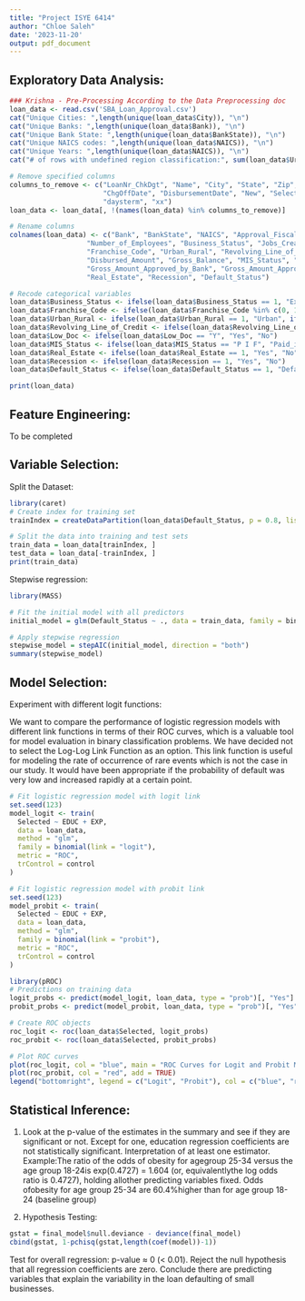 ```yaml
---
title: "Project ISYE 6414"
author: "Chloe Saleh"
date: '2023-11-20'
output: pdf_document
---
```


## Exploratory Data Analysis:

```r
### Krishna - Pre-Processing According to the Data Preprocessing doc
loan_data <- read.csv('SBA_Loan_Approval.csv')
cat("Unique Cities: ",length(unique(loan_data$City)), "\n")
cat("Unique Banks: ",length(unique(loan_data$Bank)), "\n")
cat("Unique Bank State: ",length(unique(loan_data$BankState)), "\n")
cat("Unique NAICS codes: ",length(unique(loan_data$NAICS)), "\n")
cat("Unique Years: ",length(unique(loan_data$NAICS)), "\n")
cat("# of rows with undefined region classification:", sum(loan_data$UrbanRural == 0))

# Remove specified columns
columns_to_remove <- c("LoanNr_ChkDgt", "Name", "City", "State", "Zip", "ApprovalDate",
                       "ChgOffDate", "DisbursementDate", "New", "Selected", "MIS_Status",
                       "daysterm", "xx")
loan_data <- loan_data[, !(names(loan_data) %in% columns_to_remove)]

# Rename columns
colnames(loan_data) <- c("Bank", "BankState", "NAICS", "Approval_Fiscal_Year", "Loan_Period_Days",
                   "Number_of_Employees", "Business_Status", "Jobs_Created", "Jobs_Retained",
                   "Franchise_Code", "Urban_Rural", "Revolving_Line_of_Credit", "Low_Doc",
                   "Disbursed_Amount", "Gross_Balance", "MIS_Status", "Charged_Off_Amount",
                   "Gross_Amount_Approved_by_Bank", "Gross_Amount_Approved_by_SBA",
                   "Real_Estate", "Recession", "Default_Status")

# Recode categorical variables
loan_data$Business_Status <- ifelse(loan_data$Business_Status == 1, "Existing", "New")
loan_data$Franchise_Code <- ifelse(loan_data$Franchise_Code %in% c(0, 1), "Not_Franchised", "Franchised")
loan_data$Urban_Rural <- ifelse(loan_data$Urban_Rural == 1, "Urban", ifelse(loan_data$Urban_Rural == 2, "Rural", "Undefined"))
loan_data$Revolving_Line_of_Credit <- ifelse(loan_data$Revolving_Line_of_Credit == "Y", "Yes", "No")
loan_data$Low_Doc <- ifelse(loan_data$Low_Doc == "Y", "Yes", "No")
loan_data$MIS_Status <- ifelse(loan_data$MIS_Status == "P I F", "Paid_in_Full", "Charged_Off")
loan_data$Real_Estate <- ifelse(loan_data$Real_Estate == 1, "Yes", "No")
loan_data$Recession <- ifelse(loan_data$Recession == 1, "Yes", "No")
loan_data$Default_Status <- ifelse(loan_data$Default_Status == 1, "Default", "Not_Default")

print(loan_data)
```
## Feature Engineering:

To be completed

## Variable Selection:

Split the Dataset:
```r
library(caret)
# Create index for training set
trainIndex = createDataPartition(loan_data$Default_Status, p = 0.8, list = FALSE)

# Split the data into training and test sets
train_data = loan_data[trainIndex, ]
test_data = loan_data[-trainIndex, ]
print(train_data)
```

Stepwise regression:
```r
library(MASS)

# Fit the initial model with all predictors
initial_model = glm(Default_Status ~ ., data = train_data, family = binomial)

# Apply stepwise regression
stepwise_model = stepAIC(initial_model, direction = "both")
summary(stepwise_model)
```

## Model Selection:

Experiment with different logit functions:

We want to compare the performance of logistic regression models with different link functions in terms of their ROC curves, which is a valuable tool for model evaluation in binary classification problems. We have decided not to select the Log-Log Link Function as an option. This link function is useful for modeling the rate of occurrence of rare events which is not the case in our study. It would have been appropriate if the probability of default was very low and increased rapidly at a certain point.

```r
# Fit logistic regression model with logit link
set.seed(123)
model_logit <- train(
  Selected ~ EDUC + EXP, 
  data = loan_data, 
  method = "glm",
  family = binomial(link = "logit"),
  metric = "ROC",
  trControl = control
)

# Fit logistic regression model with probit link
set.seed(123)
model_probit <- train(
  Selected ~ EDUC + EXP, 
  data = loan_data, 
  method = "glm",
  family = binomial(link = "probit"),
  metric = "ROC",
  trControl = control
)

library(pROC)
# Predictions on training data
logit_probs <- predict(model_logit, loan_data, type = "prob")[, "Yes"]
probit_probs <- predict(model_probit, loan_data, type = "prob")[, "Yes"]

# Create ROC objects
roc_logit <- roc(loan_data$Selected, logit_probs)
roc_probit <- roc(loan_data$Selected, probit_probs)

# Plot ROC curves
plot(roc_logit, col = "blue", main = "ROC Curves for Logit and Probit Models")
plot(roc_probit, col = "red", add = TRUE)
legend("bottomright", legend = c("Logit", "Probit"), col = c("blue", "red"), lwd = 2)
```

## Statistical Inference:

1) Look at the p-value of the estimates in the summary and see if they are significant or not. Except for one, education regression coefficients are not statistically significant. Interpretation of at least one estimator. Example:The ratio of the odds of obesity for agegroup 25-34 versus the age group 18-24is exp(0.4727) = 1.604 (or, equivalentlythe log odds ratio is 0.4727), holding allother predicting variables fixed. Odds ofobesity for age group 25-34 are 60.4%higher than for age group 18-24 (baseline group)

2) Hypothesis Testing:
```r
gstat = final_model$null.deviance - deviance(final_model)
cbind(gstat, 1-pchisq(gstat,length(coef(model))-1))
```

Test for overall regression: p-value ≈ 0 (< 0.01). Reject the null hypothesis that all regression coefficients are zero. Conclude there are predicting variables
that explain the variability in the loan defaulting of small businesses.
